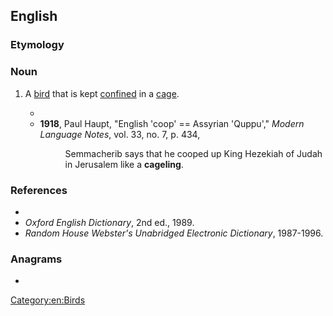 ==English==

===Etymology===
{{suffix|cage|ling|lang=en}}

===Noun===
{{en-noun}}

# {{lb|en|uncommon}} A [[bird]] that is kept [[confine]]d in a [[cage]].
#* {{quote-text|lang=en|year=1869|author=[[w:R._D._Blackmore|R. D. Blackmore]]|title=Lorna Doone: A Romance of Exmoor|chapter=20|passage=Am I as a child perhaps, chasing a flown '''cageling''', who among the branches free plays and peeps at the offered cage?}}
#* '''1918''', Paul Haupt, "English 'coop' == Assyrian 'Quppu'," ''Modern Language Notes'', vol. 33, no. 7, p. 434,
#*: Semmacherib says that he cooped up King Hezekiah of Judah in Jerusalem like a '''cageling'''.

===References===
* {{R:Webster 1913}}
* ''Oxford English Dictionary'', 2nd ed., 1989.
* ''Random House Webster's Unabridged Electronic Dictionary'', 1987-1996.

===Anagrams===
* {{anagrams|en|a=aceggiln|glacéing}}

[[Category:en:Birds]]